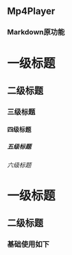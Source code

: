 
<Meta title="MDX/Mp4Player" component={Mp4Player} />

## Mp4Player

### Markdown原功能

# 一级标题
## 二级标题
### 三级标题
#### 四级标题
##### 五级标题
###### 六级标题

一级标题
=================
二级标题
-----------------

### 基础使用如下

<Canvas>
  <Story name="Mp4Player">
    <Mp4Player
      controls={true}
      autoPlay={true}
      url="https://lf9-cdn-tos.bytecdntp.com/cdn/expire-1-M/byted-player-videos/1.0.0/xgplayer-demo-720p.mp4"
      style={{
        width: "40%"
      }}
    />
  </Story>
</Canvas>